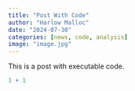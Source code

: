 ```yaml
---
title: "Post With Code"
author: "Harlow Malloc"
date: "2024-07-30"
categories: [news, code, analysis]
image: "image.jpg"
---
```


This is a post with executable code.

```r
1 + 1
```

